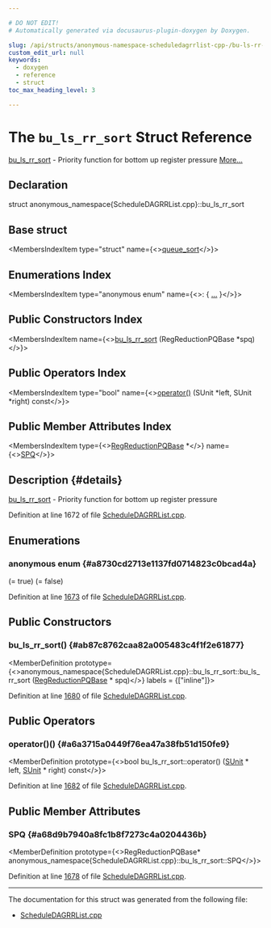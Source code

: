 ```yaml
---

# DO NOT EDIT!
# Automatically generated via docusaurus-plugin-doxygen by Doxygen.

slug: /api/structs/anonymous-namespace-scheduledagrrlist-cpp-/bu-ls-rr-sort
custom_edit_url: null
keywords:
  - doxygen
  - reference
  - struct
toc_max_heading_level: 3

---
```





# The `bu_ls_rr_sort` Struct Reference

<DoxygenPage pluginConfig={pluginConfig}>

<a href="/docs/api/structs/anonymous-namespace-scheduledagrrlist-cpp-/bu-ls-rr-sort">bu&#95;ls&#95;rr&#95;sort</a> - Priority function for bottom up register pressure <a href="#details">More...</a>

## Declaration

<CodeBlock>struct anonymous_namespace{ScheduleDAGRRList.cpp}::bu_ls_rr_sort</CodeBlock>

## Base struct

<MembersIndex>

<MembersIndexItem
  type="struct"
  name={<><a href="/docs/api/structs/anonymous-namespace-scheduledagrrlist-cpp-/queue-sort">queue&#95;sort</a></>}>
</MembersIndexItem>

</MembersIndex>

## Enumerations Index

<MembersIndex>

<MembersIndexItem
  type="anonymous enum"
  name={<>:  &#123; <a href="#a8730cd2713e1137fd0714823c0bcad4a">...</a> &#125;</>}>
</MembersIndexItem>

</MembersIndex>

## Public Constructors Index

<MembersIndex>

<MembersIndexItem
  name={<><a href="#ab87c8762caa82a005483c4f1f2e61877">bu&#95;ls&#95;rr&#95;sort</a> (RegReductionPQBase &#42;spq)</>}>
</MembersIndexItem>

</MembersIndex>

## Public Operators Index

<MembersIndex>

<MembersIndexItem
  type="bool"
  name={<><a href="#a6a3715a0449f76ea47a38fb51d150fe9">operator()</a> (SUnit &#42;left, SUnit &#42;right) const</>}>
</MembersIndexItem>

</MembersIndex>

## Public Member Attributes Index

<MembersIndex>

<MembersIndexItem
  type={<><a href="/docs/api/classes/anonymous-namespace-scheduledagrrlist-cpp-/regreductionpqbase">RegReductionPQBase</a> &#42;</>}
  name={<><a href="#a68d9b7940a8fc1b8f7273c4a0204436b">SPQ</a></>}>
</MembersIndexItem>

</MembersIndex>

## Description {#details}

<a href="/docs/api/structs/anonymous-namespace-scheduledagrrlist-cpp-/bu-ls-rr-sort">bu&#95;ls&#95;rr&#95;sort</a> - Priority function for bottom up register pressure

Definition at line 1672 of file <a href="/docs/api/files/lib/lib/codegen/lib/codegen/selectiondag/scheduledagrrlist-cpp">ScheduleDAGRRList.cpp</a>.

<SectionDefinition>

## Enumerations

### anonymous enum  {#a8730cd2713e1137fd0714823c0bcad4a}

<MemberDefinition
  prototype="anonymous enum ">

<EnumerationList title="Enumeration values">

<Link id="a8730cd2713e1137fd0714823c0bcad4aa42a86c98300499e6181f334e4914405b" />
<EnumerationListItem name="IsBottomUp">
 (= true)
</EnumerationListItem>

<Link id="a8730cd2713e1137fd0714823c0bcad4aaa831862de0a56488384f95fafe6b59d1" />
<EnumerationListItem name="HasReadyFilter">
 (= false)
</EnumerationListItem>

</EnumerationList>

Definition at line <a href="/docs/api/files/lib/lib/codegen/lib/codegen/selectiondag/scheduledagrrlist-cpp/#l01673">1673</a> of file <a href="/docs/api/files/lib/lib/codegen/lib/codegen/selectiondag/scheduledagrrlist-cpp">ScheduleDAGRRList.cpp</a>.
</MemberDefinition>

</SectionDefinition>

<SectionDefinition>

## Public Constructors

### bu&#95;ls&#95;rr&#95;sort() {#ab87c8762caa82a005483c4f1f2e61877}

<MemberDefinition
  prototype={<>anonymous&#95;namespace&#123;ScheduleDAGRRList.cpp&#125;::bu&#95;ls&#95;rr&#95;sort::bu&#95;ls&#95;rr&#95;sort (<a href="/docs/api/classes/anonymous-namespace-scheduledagrrlist-cpp-/regreductionpqbase">RegReductionPQBase</a> &#42; spq)</>}
  labels = {["inline"]}>

Definition at line <a href="/docs/api/files/lib/lib/codegen/lib/codegen/selectiondag/scheduledagrrlist-cpp/#l01680">1680</a> of file <a href="/docs/api/files/lib/lib/codegen/lib/codegen/selectiondag/scheduledagrrlist-cpp">ScheduleDAGRRList.cpp</a>.
</MemberDefinition>

</SectionDefinition>

<SectionDefinition>

## Public Operators

### operator()() {#a6a3715a0449f76ea47a38fb51d150fe9}

<MemberDefinition
  prototype={<>bool bu&#95;ls&#95;rr&#95;sort::operator() (<a href="/docs/api/classes/llvm/sunit">SUnit</a> &#42; left, <a href="/docs/api/classes/llvm/sunit">SUnit</a> &#42; right) const</>}>

Definition at line <a href="/docs/api/files/lib/lib/codegen/lib/codegen/selectiondag/scheduledagrrlist-cpp/#l01682">1682</a> of file <a href="/docs/api/files/lib/lib/codegen/lib/codegen/selectiondag/scheduledagrrlist-cpp">ScheduleDAGRRList.cpp</a>.
</MemberDefinition>

</SectionDefinition>

<SectionDefinition>

## Public Member Attributes

### SPQ {#a68d9b7940a8fc1b8f7273c4a0204436b}

<MemberDefinition
  prototype={<>RegReductionPQBase&#42; anonymous&#95;namespace&#123;ScheduleDAGRRList.cpp&#125;::bu&#95;ls&#95;rr&#95;sort::SPQ</>}>

Definition at line <a href="/docs/api/files/lib/lib/codegen/lib/codegen/selectiondag/scheduledagrrlist-cpp/#l01678">1678</a> of file <a href="/docs/api/files/lib/lib/codegen/lib/codegen/selectiondag/scheduledagrrlist-cpp">ScheduleDAGRRList.cpp</a>.
</MemberDefinition>

</SectionDefinition>

<hr/>

The documentation for this struct was generated from the following file:

<ul>
<li><a href="/docs/api/files/lib/lib/codegen/lib/codegen/selectiondag/scheduledagrrlist-cpp">ScheduleDAGRRList.cpp</a></li>
</ul>

</DoxygenPage>
